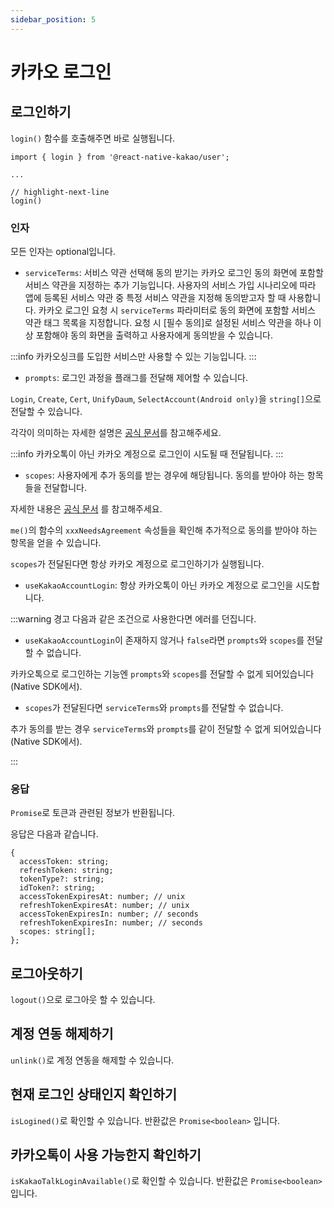 ```yaml
---
sidebar_position: 5
---
```


# 카카오 로그인

## 로그인하기

`login()` 함수를 호출해주면 바로 실행됩니다.

```tsx
import { login } from '@react-native-kakao/user';

...

// highlight-next-line
login()
```

### 인자

모든 인자는 optional입니다.

- `serviceTerms`: 서비스 약관 선택해 동의 받기는 카카오 로그인 동의 화면에 포함할 서비스 약관을
지정하는 추가 기능입니다. 사용자의 서비스 가입 시나리오에 따라 앱에 등록된 서비스
약관 중 특정 서비스 약관을 지정해 동의받고자 할 때 사용합니다. 카카오 로그인 요청 시
`serviceTerms` 파라미터로 동의 화면에 포함할 서비스 약관 태그 목록을 지정합니다.
요청 시 [필수 동의]로 설정된 서비스 약관을 하나 이상 포함해야 동의 화면을 출력하고 사용자에게 동의받을 수 있습니다.

:::info
카카오싱크를 도입한 서비스만 사용할 수 있는 기능입니다.
:::

- `prompts`: 로그인 과정을 플래그를 전달해 제어할 수 있습니다.

`Login`, `Create`, `Cert`, `UnifyDaum`, `SelectAccount(Android only)`을 `string[]`으로 전달할 수 있습니다.

각각이 의미하는 자세한 설명은 [공식 문서](https://developers.kakao.com/docs/latest/ko/kakaologin/ios#request-code-re-authentication)를 참고해주세요.

:::info
카카오톡이 아닌 카카오 계정으로 로그인이 시도될 때 전달됩니다.
:::

- `scopes`: 사용자에게 추가 동의를 받는 경우에 해당됩니다. 동의를 받아야 하는 항목들을 전달합니다.

자세한 내용은 [공식 문서](https://developers.kakao.com/docs/latest/ko/kakaologin/android#request-code-additional-consent) 를 참고해주세요.

`me()`의 함수의 `xxxNeedsAgreement` 속성들을 확인해 추가적으로 동의를 받아야 하는 항목을 얻을 수 있습니다.

`scopes`가 전달된다면 항상 카카오 계정으로 로그인하기가 실행됩니다.

- `useKakaoAccountLogin`: 항상 카카오톡이 아닌 카카오 계정으로 로그인을 시도합니다.


:::warning 경고
다음과 같은 조건으로 사용한다면 에러를 던집니다.

- `useKakaoAccountLogin`이 존재하지 않거나 `false`라면 `prompts`와 `scopes`를 전달할 수 없습니다.

카카오톡으로 로그인하는 기능엔 `prompts`와 `scopes`를 전달할 수 없게 되어있습니다(Native SDK에서).

- `scopes`가 전달된다면 `serviceTerms`와 `prompts`를 전달할 수 없습니다.

추가 동의를 받는 경우 `serviceTerms`와 `prompts`를 같이 전달할 수 없게 되어있습니다(Native SDK에서).


:::

### 응답

`Promise`로 토큰과 관련된 정보가 반환됩니다.

응답은 다음과 같습니다.

```tsx title='KakaoLoginToken'
{
  accessToken: string;
  refreshToken: string;
  tokenType?: string;
  idToken?: string;
  accessTokenExpiresAt: number; // unix
  refreshTokenExpiresAt: number; // unix
  accessTokenExpiresIn: number; // seconds
  refreshTokenExpiresIn: number; // seconds
  scopes: string[];
};
```

## 로그아웃하기

`logout()`으로 로그아웃 할 수 있습니다.

## 계정 연동 해제하기

`unlink()`로 계정 연동을 해제할 수 있습니다.

## 현재 로그인 상태인지 확인하기

`isLogined()`로 확인할 수 있습니다. 반환값은 `Promise<boolean>` 입니다.

## 카카오톡이 사용 가능한지 확인하기

`isKakaoTalkLoginAvailable()`로 확인할 수 있습니다. 반환값은 `Promise<boolean>` 입니다.